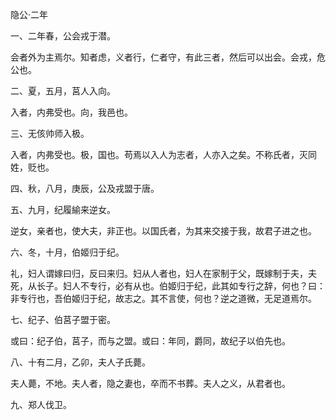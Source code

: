 

隐公·二年

一、二年春，公会戎于潜。

会者外为主焉尔。知者虑，义者行，仁者守，有此三者，然后可以出会。会戎，危公也。

二、夏，五月，莒人入向。

入者，内弗受也。向，我邑也。

三、无侅帅师入极。

入者，内弗受也。极，国也。苟焉以入人为志者，人亦入之矣。不称氏者，灭同姓，贬也。

四、秋，八月，庚辰，公及戎盟于唐。

五、九月，纪履緰来逆女。

逆女，亲者也，使大夫，非正也。以国氏者，为其来交接于我，故君子进之也。

六、冬，十月，伯姬归于纪。

礼，妇人谓嫁曰归，反曰来归。妇从人者也，妇人在家制于父，既嫁制于夫，夫死，从长子。妇人不专行，必有从也。伯姬归于纪，此其如专行之辞，何也？曰：非专行也，吾伯姬归于纪，故志之。其不言使，何也？逆之道微，无足道焉尔。

七、纪子、伯莒子盟于密。

或曰：纪子伯，莒子，而与之盟。或曰：年同，爵同，故纪子以伯先也。

八、十有二月，乙卯，夫人子氏薨。

夫人薨，不地。夫人者，隐之妻也，卒而不书葬。夫人之义，从君者也。

九、郑人伐卫。

